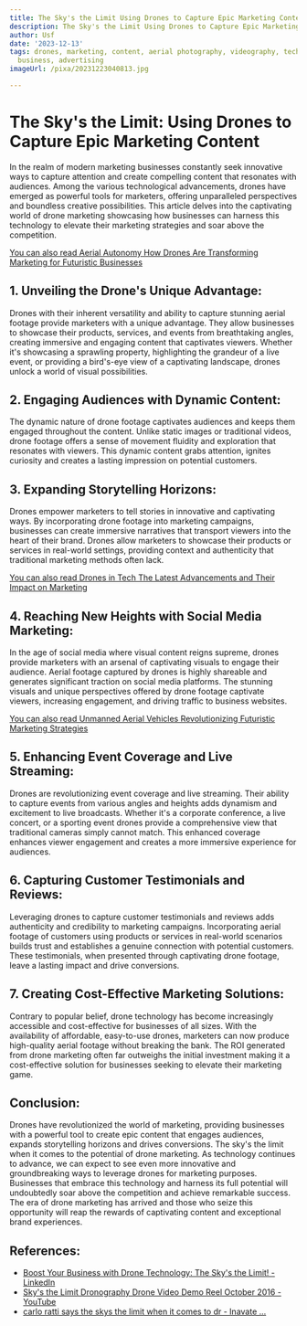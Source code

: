 ```yaml
---
title: The Sky's the Limit Using Drones to Capture Epic Marketing Content
description: The Sky's the Limit Using Drones to Capture Epic Marketing Content
author: Usf
date: '2023-12-13'
tags: drones, marketing, content, aerial photography, videography, technology, innovation,
  business, advertising
imageUrl: /pixa/20231223040813.jpg

---
```

# The Sky's  the Limit:  Using Drones to  Capture Epic Marketing  Content

In the realm of modern marketing businesses  constantly seek innovative ways to capture  attention and create compelling content  that resonates  with audiences. Among  the various technological advancements, drones have emerged as powerful tools for marketers, offering unparalleled perspectives and boundless creative possibilities. This article delves into the captivating world  of drone marketing  showcasing how businesses can harness this technology to  elevate their  marketing strategies and  soar above the competition.

[You can also read Aerial Autonomy  How Drones Are Transforming Marketing  for Futuristic Businesses](Aerial%20Autonomy%20How%20Drones%20Are%20Transforming%20Marketing%20for%20Futuristic%20Businesses)


## 1. Unveiling the Drone's Unique Advantage:

Drones with their inherent versatility and ability to capture stunning aerial footage provide  marketers with a unique advantage. They allow businesses to  showcase their products, services, and events from breathtaking angles, creating immersive and engaging content that captivates viewers.  Whether it's showcasing a sprawling property, highlighting the grandeur of  a live event, or providing a bird's-eye view of a captivating landscape,  drones  unlock a world of visual possibilities.

## 2. Engaging Audiences with Dynamic Content:

The dynamic nature of drone footage captivates audiences and keeps them engaged throughout the content. Unlike static images or traditional videos, drone footage offers a sense of  movement fluidity and exploration that resonates with viewers. This dynamic content grabs  attention, ignites curiosity and creates a  lasting impression on potential customers.

## 3. Expanding Storytelling Horizons:

Drones empower marketers to tell stories in innovative and  captivating ways. By incorporating  drone footage into marketing campaigns,  businesses can create immersive narratives that transport viewers into the  heart of their brand. Drones allow marketers to showcase their products or services in real-world  settings, providing context and authenticity that traditional marketing methods often lack.

[You can  also read Drones in Tech The Latest Advancements and Their Impact on Marketing](Drones%20in%20Tech%20The%20Latest%20Advancements%20and%20Their%20Impact%20on%20Marketing)


## 4. Reaching New Heights with Social Media Marketing:

In the age of social media where visual content reigns supreme, drones provide marketers with an arsenal of captivating visuals to  engage their audience. Aerial footage captured by drones is highly shareable  and generates significant  traction on social media platforms. The stunning visuals and unique perspectives offered by drone footage  captivate viewers, increasing engagement, and  driving traffic to business websites.

[You can also read Unmanned Aerial Vehicles Revolutionizing Futuristic Marketing Strategies](Unmanned%20Aerial%20Vehicles%20Revolutionizing%20Futuristic%20Marketing%20Strategies)


## 5. Enhancing Event  Coverage and  Live Streaming:

Drones are revolutionizing event coverage and live streaming. Their ability to capture events  from various  angles and heights adds dynamism and excitement  to live broadcasts. Whether it's a corporate conference, a live concert, or a sporting event drones provide a  comprehensive view that traditional cameras simply cannot match. This enhanced coverage enhances  viewer engagement and creates a more immersive experience for audiences.

## 6. Capturing Customer  Testimonials and Reviews:

Leveraging drones to  capture customer testimonials and reviews adds authenticity and credibility to  marketing  campaigns. Incorporating aerial footage of customers using products or services in real-world scenarios builds trust and establishes a genuine connection with potential customers. These testimonials, when presented through captivating drone footage, leave a lasting impact and drive conversions.

## 7. Creating Cost-Effective Marketing  Solutions:

Contrary to popular belief, drone technology has become increasingly accessible and cost-effective for businesses of all sizes. With the  availability of affordable, easy-to-use drones, marketers can now produce high-quality  aerial footage without breaking the  bank. The ROI generated from drone  marketing often far outweighs the initial investment making  it a cost-effective solution for  businesses seeking to elevate  their marketing game.

##  Conclusion:

Drones have revolutionized the world of  marketing, providing businesses with a  powerful tool to create epic content that engages  audiences, expands  storytelling horizons and drives conversions. The sky's the limit when it comes to the potential of drone marketing. As technology continues to advance, we can expect to see  even more innovative and groundbreaking ways to leverage drones  for marketing purposes. Businesses that embrace this technology and harness its full potential will undoubtedly soar above the competition and achieve remarkable success. The era of drone marketing has  arrived  and those who seize this opportunity will reap the rewards of  captivating content and exceptional  brand experiences.

## References:
- [Boost Your Business with Drone Technology: The Sky's the Limit! - LinkedIn](https://www.linkedin.com/pulse/boost-your-business-drone-technology-skys-limit-nick-peters)
- [Sky's the Limit Dronography Drone Video Demo Reel October 2016 - YouTube](https://youtube.com/watch?v=1k_P9vhG_-o)
- [carlo ratti says the skys the limit when it comes to dr - Inavate ...](https://www.inavateonthenet.net/features/article/carlo-ratti-says-the-skys-the-limit-when-it-comes-to-drone-light-shows)
